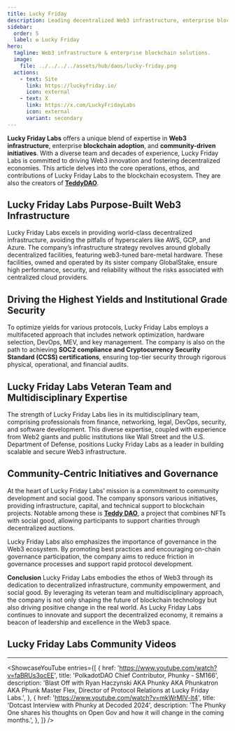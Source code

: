 ```yaml
---
title: Lucky Friday
description: Leading decentralized Web3 infrastructure, enterprise blockchain solutions, and community-driven social good initiatives.
sidebar:
  order: 5
  label: ✪ Lucky Friday
hero:
  tagline: Web3 infrastructure & enterprise blockchain solutions.
  image: 
    file: ../../../../assets/hub/daos/lucky-friday.png
  actions:
    - text: Site
      link: https://luckyfriday.io/
      icon: external
    - text: X
      link: https://x.com/LuckyFridayLabs
      icon: external
      variant: secondary
---
```



**Lucky Friday Labs** offers a unique blend of expertise in **Web3 infrastructure**, enterprise **blockchain adoption**, and **community-driven initiatives**. With a diverse team and decades of experience, Lucky Friday Labs is committed to driving Web3 innovation and fostering decentralized economies. This article delves into the core operations, ethos, and contributions of Lucky Friday Labs to the blockchain ecosystem. They are also the creators of **[TeddyDAO](/club/daos/teddydao)**.

## Lucky Friday Labs Purpose-Built Web3 Infrastructure
Lucky Friday Labs excels in providing world-class decentralized infrastructure, avoiding the pitfalls of hyperscalers like AWS, GCP, and Azure. The company’s infrastructure strategy revolves around globally decentralized facilities, featuring web3-tuned bare-metal hardware. These facilities, owned and operated by its sister company GlobalStake, ensure high performance, security, and reliability without the risks associated with centralized cloud providers.

## Driving the Highest Yields and Institutional Grade Security
To optimize yields for various protocols, Lucky Friday Labs employs a multifaceted approach that includes network optimization, hardware selection, DevOps, MEV, and key management. The company is also on the path to achieving **SOC2 compliance and Cryptocurrency Security Standard (CCSS) certifications**, ensuring top-tier security through rigorous physical, operational, and financial audits.

## Lucky Friday Labs Veteran Team and Multidisciplinary Expertise
The strength of Lucky Friday Labs lies in its multidisciplinary team, comprising professionals from finance, networking, legal, DevOps, security, and software development. This diverse expertise, coupled with experience from Web2 giants and public institutions like Wall Street and the U.S. Department of Defense, positions Lucky Friday Labs as a leader in building scalable and secure Web3 infrastructure.

## Community-Centric Initiatives and Governance
At the heart of Lucky Friday Labs’ mission is a commitment to community development and social good. The company sponsors various initiatives, providing infrastructure, capital, and technical support to blockchain projects. Notable among these is [**Teddy DAO**](/club/daos/teddydao/), a project that combines NFTs with social good, allowing participants to support charities through decentralized auctions.

Lucky Friday Labs also emphasizes the importance of governance in the Web3 ecosystem. By promoting best practices and encouraging on-chain governance participation, the company aims to reduce friction in governance processes and support rapid protocol development.

**Conclusion**
Lucky Friday Labs embodies the ethos of Web3 through its dedication to decentralized infrastructure, community empowerment, and social good. By leveraging its veteran team and multidisciplinary approach, the company is not only shaping the future of blockchain technology but also driving positive change in the real world. As Lucky Friday Labs continues to innovate and support the decentralized economy, it remains a beacon of leadership and excellence in the Web3 space.

## Lucky Friday Labs Community Videos
------------
<ShowcaseYouTube
  entries={[
    {
      href: 'https://www.youtube.com/watch?v=faBRUs3ocEE',
      title: 'PolkadotDAO Chief Contributor, Phunky - SM166',
      description: 'Blast Off with Ryan Haczynski AKA Phunky AKA Phunkatron AKA Phunk Master Flex, Director of Protocol Relations at Lucky Friday Labs.',
          },
              {
      href: 'https://www.youtube.com/watch?v=mkWrMIV-lt4',
      title: 'Dotcast Interview with Phunky at Decoded 2024',
      description: 'The Phunky One shares his thoughts on Open Gov and how it will change in the coming months.',
          },
  ]} />